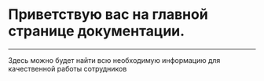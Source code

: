 # Приветствую вас на главной странице документации. 

---
Здесь можно будет найти всю необходимую информацию для качественной работы сотрудников